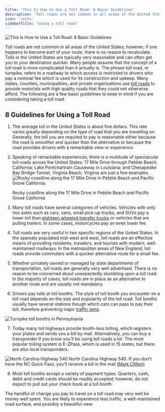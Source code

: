 ```yaml
---
title: 'This Is How to Use a Toll Road: 8 Basic Guidelines'
description: 'Toll roads are not common in all areas of the United States; however, if one happens to become part of your route, there is no reason to recalculate. Tolls in the United States are typically very reasonable and can often get you to your destination quicker. Many people assume that the concept of a toll road is more complicated than it actually is.'
icon: 'coins'
sidebarTitle: "Using a toll road"
---
```


![This Is How to Use a Toll Road: 8 Basic Guidelines](https://driving-tests.org/wp-content/uploads/2012/05/toll-road-in-Florida.jpg)

Toll roads are not common in all areas of the United States; however, if one happens to become part of your route, there is no reason to recalculate. Tolls in the United States are typically very reasonable and can often get you to your destination quicker. Many people assume that the concept of a toll road is more complicated than it actually is. The phrase toll road, or turnpike, refers to a roadway to which access is restricted to drivers who pay a nominal fee which is used for its construction and upkeep. Many states, counties, municipalities, and private organizations use [toll roads](https://www.fhwa.dot.gov/policyinformation/tollpage/) to provide motorists with high quality roads that they could not otherwise afford. The following are a few basic guidelines to keep in mind if you are considering taking a toll road.

## 8 Guidelines for Using a Toll Road

1. The average toll in the United States is about five dollars. This rate varies greatly depending on the type of road that you are travelling on. Generally, the toll you are required to pay is reasonable either because the road is smoother and quicker than the alternative or because the road provides drivers with a remarkable view or experience.
    
2. Speaking of remarkable experiences, there is a multitude of spectacular toll roads across the United States: 17 Mile Drive through Pebble Beach, California; Lake Pontchartrain Causeway in Louisiana; and Chesapeake Bay Bridge-Tunnel, Virginia Beach, Virginia are just a few examples.
![Rocky coastline along the 17 Mile Drive in Pebble Beach and Pacific Grove California](https://driving-tests.org/wp-content/uploads/2012/05/pebble-beach.jpg)

    Rocky coastline along the 17 Mile Drive in Pebble Beach and Pacific Grove California
    
3. Many toll roads have several categories of vehicles. Vehicles with only two axles such as cars, vans, small pick-up trucks, and SUVs pay a lower toll than [eighteen wheeled transfer trucks](https://driving-tests.org/beginner-drivers/eighteen-wheeler-safety-tips/) or vehicles that are pulling trailers. In some cases, motorcycles pay an even lower fee.
    
4. Toll roads are very useful in two specific regions of the United States. In the sparsely populated mid-west and west, toll roads are an effective means of providing residents, travelers, and tourists with modern, well-maintained roadways. In the metropolitan areas of New England, toll roads provide commuters with a quicker alternative route for a small fee.
    
5. Whether privately owned or managed by state departments of transportation, toll roads are generally very well advertised. There is no reason to be concerned about unexpectedly stumbling upon a toll road. In the majority of cases, toll roads are in place as an alternative to another route and are usually not mandatory.
    
6. Drivers pay tolls at toll booths. The style of toll booth you encounter on a toll road depends on the size and popularity of the toll road. Toll booths usually have several stations though which cars can pass to pay their toll, therefore preventing major [traffic jams](https://driving-tests.org/beginner-drivers/top-10-traffic-jam-tips/).
    
![Turnpike toll booths in Pennsylvania](https://driving-tests.org/wp-content/uploads/2012/05/entry-to-toll-road.webp)
    
    
7. Today many toll highways provide booth-less tolling, which registers your plates and sends you a bill by mail. Alternatively, you can buy a transponder if you know you’ll be using toll roads a lot. The most popular tolling system is E-ZPass, which is used in 15 states, but there are also local transponders.
    
![North Carolina Highway 540](https://driving-tests.org/wp-content/uploads/2012/05/pay-by-mail.webp)
    North Carolina Highway 540. If you don’t have the NC Quick Pass, you’ll receive a bill in the mail [(Mark Clifton)](https://www.flickr.com/photos/washuotaku/)
    
8. Most toll booths accept a variety of payment types. Quarters, cash, debit and credit cards should be readily accepted; however, do not expect to pull out your check book at a toll booth.
    

The handful of change you pay to travel on a toll road may very well be money well spent. You are likely to experience less traffic, a well-maintained road surface, and possibly a beautiful view.